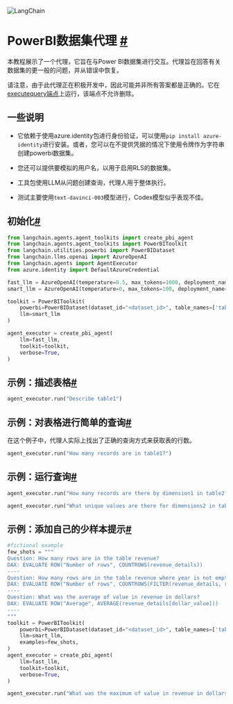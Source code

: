 

<Head>
  <script>
    {
      `(function() {
         var _hmt = _hmt || [];
(function() {
  var hm = document.createElement("script");
  hm.src = "https://hm.baidu.com/hm.js?e60fb290e204e04c5cb6f79b0ac1e697";
  var s = document.getElementsByTagName("script")[0]; 
  s.parentNode.insertBefore(hm, s);
})();
       })();`
    }
  </script>
</Head>

![LangChain](https://pica.zhimg.com/50/v2-56e8bbb52aa271012541c1fe1ceb11a2_r.gif)



PowerBI数据集代理
[#](#powerbi-dataset-agent "Permalink to this headline")
===========================

本教程展示了一个代理，它旨在与Power BI数据集进行交互。代理旨在回答有关数据集的更一般的问题，并从错误中恢复。

请注意，由于此代理正在积极开发中，因此可能并非所有答案都是正确的。它在[executequery端点](https://learn.microsoft.com/en-us/rest/api/power-bi/datasets/execute-queries)上运行，该端点不允许删除。

一些说明
-------------------------------------------------------

* 它依赖于使用azure.identity包进行身份验证，可以使用`pip install azure-identity`进行安装。或者，您可以在不提供凭据的情况下使用令牌作为字符串创建powerbi数据集。

* 您还可以提供要模拟的用户名，以用于启用RLS的数据集。

* 工具包使用LLM从问题创建查询，代理人用于整体执行。

* 测试主要使用`text-davinci-003`模型进行，Codex模型似乎表现不佳。

初始化[#](#initialization "此标题的永久链接")
----------------------------------


```  python
from langchain.agents.agent_toolkits import create_pbi_agent
from langchain.agents.agent_toolkits import PowerBIToolkit
from langchain.utilities.powerbi import PowerBIDataset
from langchain.llms.openai import AzureOpenAI
from langchain.agents import AgentExecutor
from azure.identity import DefaultAzureCredential

```




```  python
fast_llm = AzureOpenAI(temperature=0.5, max_tokens=1000, deployment_name="gpt-35-turbo", verbose=True)
smart_llm = AzureOpenAI(temperature=0, max_tokens=100, deployment_name="gpt-4", verbose=True)

toolkit = PowerBIToolkit(
    powerbi=PowerBIDataset(dataset_id="<dataset_id>", table_names=['table1', 'table2'], credential=DefaultAzureCredential()), 
    llm=smart_llm
)

agent_executor = create_pbi_agent(
    llm=fast_llm,
    toolkit=toolkit,
    verbose=True,
)

```



示例：描述表格[#](#example-describing-a-table "此标题的永久链接")
--------------------------------------------------


```  python
agent_executor.run("Describe table1")

```



示例：对表格进行简单的查询[#](#example-simple-query-on-a-table "此标题的永久链接")
-------------------------------------------------------------

在这个例子中，代理人实际上找出了正确的查询方式来获取表的行数。


```  python
agent_executor.run("How many records are in table1?")

```



示例：运行查询[#](#example-running-queries "此标题的永久链接")
-----------------------------------------------


```  python
agent_executor.run("How many records are there by dimension1 in table2?")

```




```  python
agent_executor.run("What unique values are there for dimensions2 in table2")

```



示例：添加自己的少样本提示[#](#example-add-your-own-few-shot-prompts "此标题的永久链接")
-------------------------------------------------------------------


```  python
#fictional example
few_shots = """
Question: How many rows are in the table revenue?
DAX: EVALUATE ROW("Number of rows", COUNTROWS(revenue_details))
----
Question: How many rows are in the table revenue where year is not empty?
DAX: EVALUATE ROW("Number of rows", COUNTROWS(FILTER(revenue_details, revenue_details[year] <> "")))
----
Question: What was the average of value in revenue in dollars?
DAX: EVALUATE ROW("Average", AVERAGE(revenue_details[dollar_value]))
----
"""
toolkit = PowerBIToolkit(
    powerbi=PowerBIDataset(dataset_id="<dataset_id>", table_names=['table1', 'table2'], credential=DefaultAzureCredential()), 
    llm=smart_llm,
    examples=few_shots,
)
agent_executor = create_pbi_agent(
    llm=fast_llm,
    toolkit=toolkit,
    verbose=True,
)

```




```  python
agent_executor.run("What was the maximum of value in revenue in dollars in 2022?")

```




